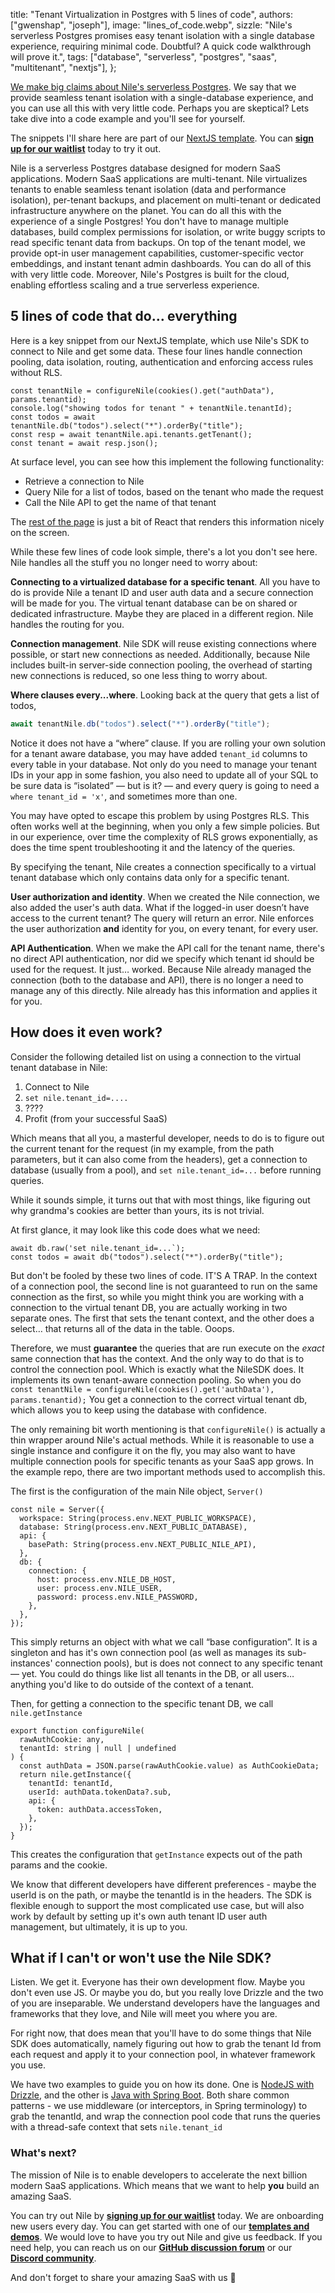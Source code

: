   title: "Tenant Virtualization in Postgres with 5 lines of code",
  authors: ["gwenshap", "joseph"],
  image: "lines_of_code.webp",
  sizzle:
    "Nile's serverless Postgres promises easy tenant isolation with a single database experience, requiring minimal code. Doubtful? A quick code walkthrough will prove it.",
  tags: ["database", "serverless", "postgres", "saas", "multitenant", "nextjs"],
};

[We make big claims about Nile's serverless Postgres](https://www.thenile.dev/blog/app/blog/introducing-nile).
We say that we provide seamless tenant isolation with a single-database experience, and you can use all this with very little code.
Perhaps you are skeptical? Lets take dive into a code example and you'll see for yourself.

The snippets I'll share here are part of our [NextJS template](https://www.thenile.dev/templates/AI-Native%20multi-tenant%20SaaS%20with%20Nile%20and%20NextJS).
You can **[sign up for our waitlist](https://www.thenile.dev/)** today to try it out.

Nile is a serverless Postgres database designed for modern SaaS applications. Modern SaaS applications are multi-tenant.
Nile virtualizes tenants to enable seamless tenant isolation (data and performance isolation), per-tenant backups, and placement
on multi-tenant or dedicated infrastructure anywhere on the planet. You can do all this with the experience of a single
Postgres! You don't have to manage multiple databases, build complex permissions for isolation, or write buggy scripts
to read specific tenant data from backups. On top of the tenant model, we provide opt-in user management capabilities,
customer-specific vector embeddings, and instant tenant admin dashboards. You can do all of this with very little code.
Moreover, Nile's Postgres is built for the cloud, enabling effortless scaling and a true serverless experience.

## 5 lines of code that do… everything

Here is a key snippet from our NextJS template, which use Nile's SDK to connect to Nile and get some data.
These four lines handle connection pooling, data isolation, routing, authentication and enforcing access rules without RLS.

```tsx
const tenantNile = configureNile(cookies().get("authData"), params.tenantid);
console.log("showing todos for tenant " + tenantNile.tenantId);
const todos = await tenantNile.db("todos").select("*").orderBy("title");
const resp = await tenantNile.api.tenants.getTenant();
const tenant = await resp.json();
```

At surface level, you can see how this implement the following functionality:

- Retrieve a connection to Nile
- Query Nile for a list of todos, based on the tenant who made the request
- Call the Nile API to get the name of that tenant

The [rest of the page](https://github.com/niledatabase/niledatabase/blob/main/examples/quickstart/nextjs/app/tenants/%5Btenantid%5D/todos/page.tsx#L33)
is just a bit of React that renders this information nicely on the screen.

While these few lines of code look simple, there's a lot you don't see here. Nile handles all the stuff you no longer need
to worry about:

**Connecting to a virtualized database for a specific tenant**. All you have to do is provide Nile a tenant ID and user auth data and a secure connection will be made for you. The virtual tenant database can be on shared or dedicated infrastructure. Maybe they are placed in a different region. Nile handles the routing for you.

**Connection management**. Nile SDK will reuse existing connections where possible, or start new connections as needed. Additionally, because Nile includes built-in server-side connection pooling, the overhead of starting new connections is reduced, so one less thing to worry about.

**Where clauses every...where**. Looking back at the query that gets a list of todos,

```jsx
await tenantNile.db("todos").select("*").orderBy("title");
```

Notice it does not have a “where” clause. If you are rolling your own solution for a tenant aware database,
you may have added `tenant_id` columns to every table in your database. Not only do you need to manage your tenant
IDs in your app in some fashion, you also need to update all of your SQL to be sure data is “isolated” — but is it? —
and every query is going to need a `where tenant_id = 'x'`, and sometimes more than one.

You may have opted to escape this problem by using Postgres RLS. This often works well at the beginning, when you only a
few simple policies. But in our experience, over time the complexity of RLS grows exponentially, as does the time spent
troubleshooting it and the latency of the queries.

By specifying the tenant, Nile creates a connection specifically to a virtual tenant database which only contains data only
for a specific tenant.

**User authorization and identity**. When we created the Nile connection, we also added the user's auth data. What if the
logged-in user doesn’t have access to the current tenant? The query will return an error. Nile enforces the user
authorization **and** identity for you, on every tenant, for every user.

**API Authentication**. When we make the API call for the tenant name, there's no direct API authentication, nor did we
specify which tenant id should be used for the request. It just… worked. Because Nile already managed the connection
(both to the database and API), there is no longer a need to manage any of this directly. Nile already has this
information and applies it for you.

## How does it even work?

Consider the following detailed list on using a connection to the virtual tenant database in Nile:

1. Connect to Nile
2. `set nile.tenant_id=....`
3. ????
4. Profit (from your successful SaaS)

Which means that all you, a masterful developer, needs to do is to figure out the current tenant for the request
(in my example, from the path parameters, but it can also come from the headers), get a connection to database
(usually from a pool), and `set nile.tenant_id=...` before running queries.

While it sounds simple, it turns out that with most things, like figuring out why grandma's cookies are better than yours,
its is not trivial.

At first glance, it may look like this code does what we need:

```tsx
await db.raw('set nile.tenant_id=...`);
const todos = await db("todos").select("*").orderBy("title");
```

But don't be fooled by these two lines of code. IT'S A TRAP. In the context of a connection pool, the second line is not
guaranteed to run on the same connection as the first, so while you might think you are working with a connection to the
virtual tenant DB, you are actually working in two separate ones. The first that sets the tenant context, and the other
does a select… that returns all of the data in the table. Ooops.

Therefore, we must **guarantee** the queries that are run execute on the _exact_ same connection that has the context.
And the only way to do that is to control the connection pool. Which is exactly what the NileSDK does. It implements its
own tenant-aware connection pooling. So when you do `const tenantNile = configureNile(cookies().get('authData'), params.tenantid);`
You get a connection to the correct virtual tenant db, which allows you to keep using the database with confidence.

The only remaining bit worth mentioning is that `configureNile()` is actually a thin wrapper around Nile's actual methods.
While it is reasonable to use a single instance and configure it on the fly, you may also want to have multiple
connection pools for specific tenants as your SaaS app grows. In the example repo, there are two important methods
used to accomplish this.

The first is the configuration of the main Nile object, `Server()`

```tsx
const nile = Server({
  workspace: String(process.env.NEXT_PUBLIC_WORKSPACE),
  database: String(process.env.NEXT_PUBLIC_DATABASE),
  api: {
    basePath: String(process.env.NEXT_PUBLIC_NILE_API),
  },
  db: {
    connection: {
      host: process.env.NILE_DB_HOST,
      user: process.env.NILE_USER,
      password: process.env.NILE_PASSWORD,
    },
  },
});
```

This simply returns an object with what we call “base configuration”. It is a singleton and has it's own connection pool
(as well as manages its sub-instances' connection pools), but is does not connect to any specific tenant — yet.
You could do things like list all tenants in the DB, or all users… anything you'd like to do outside of the context of a
tenant.

Then, for getting a connection to the specific tenant DB, we call `nile.getInstance`

```tsx
export function configureNile(
  rawAuthCookie: any,
  tenantId: string | null | undefined
) {
  const authData = JSON.parse(rawAuthCookie.value) as AuthCookieData;
  return nile.getInstance({
    tenantId: tenantId,
    userId: authData.tokenData?.sub,
    api: {
      token: authData.accessToken,
    },
  });
}
```

This creates the configuration that `getInstance` expects out of the path params and the cookie.

We know that different developers have different preferences - maybe the userId is on the path, or maybe the tenantId is in
the headers. The SDK is flexible enough to support the most complicated use case, but will also work by default by
setting up it's own auth tenant ID user auth management, but ultimately, it is up to you.

## What if I can't or won't use the Nile SDK?

Listen. We get it. Everyone has their own development flow. Maybe you don't even use JS. Or maybe you do, but you really
love Drizzle and the two of you are inseparable. We understand developers have the languages and frameworks that they
love, and Nile will meet you where you are.

For right now, that does mean that you'll have to do some things that Nile SDK does automatically, namely figuring out how
to grab the tenant Id from each request and apply it to your connection pool, in whatever framework you use.

We have two examples to guide you on how its done. One is [NodeJS with Drizzle](https://github.com/niledatabase/niledatabase/tree/main/examples/quickstart/drizzle),
and the other is [Java with Spring Boot](https://github.com/niledatabase/niledatabase/tree/main/examples/quickstart/nextjs). Both share common patterns - we use middleware (or interceptors, in Spring terminology) to grab the tenantId, and wrap the connection pool code that runs the queries with a thread-safe context that sets `nile.tenant_id`

### What's next?

The mission of Nile is to enable developers to accelerate the next billion modern SaaS applications.
Which means that we want to help **you** build an amazing SaaS.

You can try out Nile by **[signing up for our waitlist](https://www.thenile.dev/)** today.
We are onboarding new users every day. You can get started with one of our **[templates and demos](https://www.thenile.dev/templates)**.
We would love to have you try out Nile and give us feedback. If you need help, you can reach us on our
**[GitHub discussion forum](https://github.com/orgs/niledatabase/discussions)** or our
**[Discord community](https://discord.com/invite/8UuBB84tTy)**.

And don't forget to share your amazing SaaS with us 🙏
